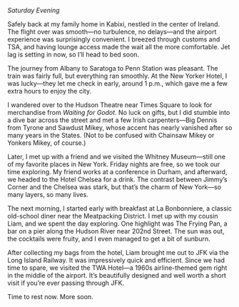  
*Saturday Evening*

Safely back at my family home in Kabixi, nestled in the center of Ireland. The flight over was smooth—no turbulence, no delays—and the airport experience was surprisingly convenient. I breezed through customs and TSA, and having lounge access made the wait all the more comfortable. Jet lag is setting in now, so I’ll head to bed soon.

The journey from Albany to Saratoga to Penn Station was pleasant. The train was fairly full, but everything ran smoothly. At the New Yorker Hotel, I was lucky—they let me check in early, around 1 p.m., which gave me a few extra hours to enjoy the city.

I wandered over to the Hudson Theatre near Times Square to look for merchandise from *Waiting for Godot*. No luck on gifts, but I did stumble into a dive bar across the street and met a few Irish carpenters—Big Dennis from Tyrone and Sawdust Mikey, whose accent has nearly vanished after so many years in the States. (Not to be confused with Chainsaw Mikey or Yonkers Mikey, of course.)

Later, I met up with a friend and we visited the Whitney Museum—still one of my favorite places in New York. Friday nights are free, so we took our time exploring. My friend works at a conference in Durham, and afterward, we headed to the Hotel Chelsea for a drink. The contrast between Jimmy’s Corner and the Chelsea was stark, but that’s the charm of New York—so many layers, so many lives.

The next morning, I started early with breakfast at La Bonbonniere, a classic old-school diner near the Meatpacking District. I met up with my cousin Liam, and we spent the day exploring. One highlight was The Frying Pan, a bar on a pier along the Hudson River near 202nd Street. The sun was out, the cocktails were fruity, and I even managed to get a bit of sunburn.

After collecting my bags from the hotel, Liam brought me out to JFK via the Long Island Railway. It was impressively quick and efficient. Since we had time to spare, we visited the TWA Hotel—a 1960s airline-themed gem right in the middle of the airport. It’s beautifully designed and well worth a short visit if you’re ever passing through JFK.

Time to rest now. More soon.

